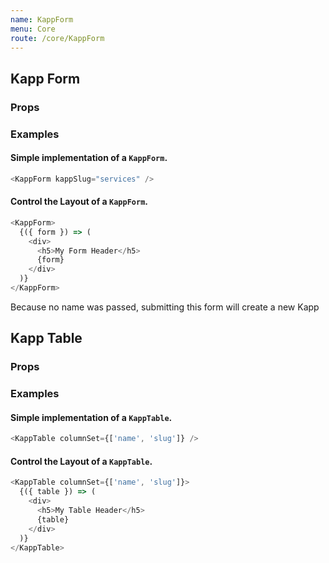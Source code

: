 ```yaml
---
name: KappForm
menu: Core
route: /core/KappForm
---
```



## Kapp Form

### Props

<Props of={KappForm} />

### Examples

#### Simple implementation of a `KappForm`.

```javascript
<KappForm kappSlug="services" />
```

#### Control the Layout of a `KappForm`.

```javascript
<KappForm>
  {({ form }) => (
    <div>
      <h5>My Form Header</h5>
      {form}
    </div>
  )}
</KappForm>
```

Because no name was passed, submitting this form will create a new Kapp

## Kapp Table

### Props

<Props of={KappTable} />

### Examples

#### Simple implementation of a `KappTable`.

```javascript
<KappTable columnSet={['name', 'slug']} />
```

#### Control the Layout of a `KappTable`.

```javascript
<KappTable columnSet={['name', 'slug']}>
  {({ table }) => (
    <div>
      <h5>My Table Header</h5>
      {table}
    </div>
  )}
</KappTable>
```
